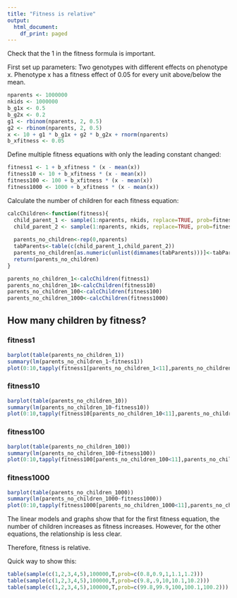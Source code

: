 ---
title: "Fitness is relative"
output:
  html_document:
    df_print: paged
---
  
Check that the 1 in the fitness formula is important.

First set up parameters:
Two genotypes with different effects on phenotype x.
Phenotype x has a fitness effect of 0.05 for every unit above/below the mean.
```{r}
nparents <- 1000000
nkids <- 1000000
b_g1x <- 0.5
b_g2x <- 0.2
g1 <- rbinom(nparents, 2, 0.5)
g2 <- rbinom(nparents, 2, 0.5)
x <- 10 + g1 * b_g1x + g2 * b_g2x + rnorm(nparents)
b_xfitness <- 0.05
```

Define multiple fitness equations with only the leading constant changed:
```{r}
fitness1 <- 1 + b_xfitness * (x - mean(x))
fitness10 <- 10 + b_xfitness * (x - mean(x))
fitness100 <- 100 + b_xfitness * (x - mean(x))
fitness1000 <- 1000 + b_xfitness * (x - mean(x))
```

Calculate the number of children for each fitness equation:
```{r}
calcChildren<-function(fitness){
  child_parent_1 <- sample(1:nparents, nkids, replace=TRUE, prob=fitness)
  child_parent_2 <- sample(1:nparents, nkids, replace=TRUE, prob=fitness)
  
  parents_no_children<-rep(0,nparents)
  tabParents<-table(c(child_parent_1,child_parent_2))
  parents_no_children[as.numeric(unlist(dimnames(tabParents)))]<-tabParents
  return(parents_no_children)
}

parents_no_children_1<-calcChildren(fitness1)
parents_no_children_10<-calcChildren(fitness10)
parents_no_children_100<-calcChildren(fitness100)
parents_no_children_1000<-calcChildren(fitness1000)
```

## How many children by fitness?

### fitness1
```{r}
barplot(table(parents_no_children_1))
summary(lm(parents_no_children_1~fitness1))
plot(0:10,tapply(fitness1[parents_no_children_1<11],parents_no_children_1[parents_no_children_1<11],mean),type="l",xlab="No. Children",ylab="Mean Fitness")
```

### fitness10
```{r}
barplot(table(parents_no_children_10))
summary(lm(parents_no_children_10~fitness10))
plot(0:10,tapply(fitness10[parents_no_children_10<11],parents_no_children_10[parents_no_children_10<11],mean),type="l",xlab="No. Children",ylab="Mean Fitness")
```

### fitness100
```{r}
barplot(table(parents_no_children_100))
summary(lm(parents_no_children_100~fitness100))
plot(0:10,tapply(fitness100[parents_no_children_100<11],parents_no_children_100[parents_no_children_100<11],mean),type="l",xlab="No. Children",ylab="Mean Fitness")
```

### fitness1000
```{r}
barplot(table(parents_no_children_1000))
summary(lm(parents_no_children_1000~fitness1000))
plot(0:10,tapply(fitness1000[parents_no_children_1000<11],parents_no_children_1000[parents_no_children_1000<11],mean),type="l",xlab="No. Children",ylab="Mean Fitness")
```


The linear models and graphs show that for the first fitness equation, the number of children increases as fitness increases. However, for the other equations, the relationship is less clear. 

Therefore, fitness is relative.

Quick way to show this:
```{r}
table(sample(c(1,2,3,4,5),100000,T,prob=c(0.8,0.9,1,1.1,1.2)))
table(sample(c(1,2,3,4,5),100000,T,prob=c(9.8,.9,10,10.1,10.2)))
table(sample(c(1,2,3,4,5),100000,T,prob=c(99.8,99.9,100,100.1,100.2)))
```
